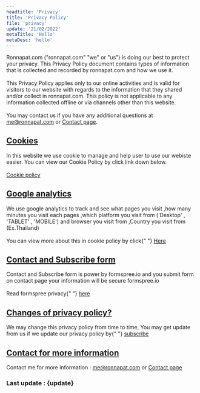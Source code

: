 ```yaml
---
headtitle: 'Privacy'
title: 'Privacy Policy'
file: 'privacy'
update: '21/02/2022'
metaTitle: 'Hello'
metaDesc: 'hello'
---
```

Ronnapat.com ("ronnapat.com" "we" or "us") is doing our best to
protect your privacy. This Privacy Policy document contains types of
information that is collected and recorded by ronnapat.com and how
we use it.
<br />
<br />
This Privacy Policy applies only to our online activities and is
valid for visitors to our website with regards to the information
that they shared and/or collect in ronnapat.com. This policy is not
applicable to any information collected offline or via channels
other than this website.
<br />
<br />
You may contact us if you have any additional questions at
<a href="mailto:me@ronnapat.com" className="underline">me@ronnapat.com</a>
or <a href="/contact" className="underline">Contact page</a>.
          <div className="mt-14" id="cookie">
            <h2>
              <a href="#cookie" className="tag inline-flex">
                Cookies
              </a>
            </h2>
            <p className="mt-10">
              In this website we use cookie to manage and help user to use our
              webiste easier. You can view our Cookie Policy by click link down
              below.
              <br />
              <br />
              <a href="/cookie">Cookie policy</a>
            </p>
          </div>
          <div className="mt-14" id="google-analytics">
            <h2>
              <a href="#google-analytics" className="tag inline-flex">
                Google analytics
              </a>
            </h2>
            <p className="mt-10">
              We use google analytics to track and see what pages you visit ,how
              many minutes you visit each pages ,which platform you visit from
              ('Desktop' , 'TABLET' , 'MOBILE') and browser you visit from
              ,Country you visit from (Ex.Thailand)
              <br />
              <br />
              You can view more about this in cookie policy by click{" "}
              <a href="/cookie">Here</a>
            </p>
          </div>
          <div className="mt-14" id="contact-and-subscribe-form">
            <h2>
              <a href="#contact-and-subscribe-form" className="tag inline-flex">
                Contact and Subscribe form
              </a>
            </h2>
            <p className="mt-10">
              Contact and Subscribe form is power by formspree.io and you submit
              form on contact page your information will be secure formspree.io
              <br />
              <br />
              Read formspree privacy{" "}
              <a
                href="https://formspree.io/legal/privacy-policy"
                target="_blank"
              >
                here
              </a>
            </p>
          </div>
          <div className="mt-14" id="changes-of-privacy-policy">
            <h2>
              <a href="#changes-of-privacy-policy" className="tag inline-flex">
                Changes of privacy policy?
              </a>
            </h2>
            <p className="mt-10">
              We may change this privacy policy from time to time, You may get
              update from us if we update our privacy policy by{" "}
              <a href="/en-us/#sub" className="underline">
                subscribe
              </a>
            </p>
          </div>
          <div className="mt-14 mb-10" id="contact-for-more-information">
            <h2>
              <a
                href="#contact-for-more-information"
                className="tag inline-flex"
              >
                Contact for more information
              </a>
            </h2>
            <p className="mt-10">
                  Contact me for more information : <a href="mailto:me@ronnapat.com" className="underline">me@ronnapat.com</a> or
    <a className="underline" href="/contact">Contact page</a>
            </p>
          </div>
          <h3 className="text-2xl text-gray-600 dark:text-gray-200">
            Last update : {update}
          </h3>